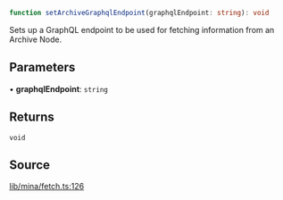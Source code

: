 ```ts
function setArchiveGraphqlEndpoint(graphqlEndpoint: string): void
```

Sets up a GraphQL endpoint to be used for fetching information from an Archive Node.

## Parameters

• **graphqlEndpoint**: `string`

## Returns

`void`

## Source

[lib/mina/fetch.ts:126](https://github.com/o1-labs/o1js/blob/081e48fe103a96db7083cdaea72a409cca3182c3/src/lib/mina/fetch.ts#L126)
